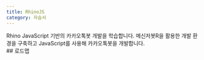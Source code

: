 ```yaml
---
title: RhinoJS
category: 자습서
---
```


<Section>
  Rhino JavaScript 기반의 카카오톡봇 개발을 학습합니다. 메신저봇R을 활용한 개발 환경을 구축하고 JavaScript를 사용해 카카오톡봇을 개발합니다.
</Section>
<Section>
  ## 로드맵

  <LearnRoadmap>
    <Learn doc={"/learn/rhino/basic"}/>
    <Learn doc={"/learn/rhino/intermediate"}/>
  </LearnRoadmap>
</Section>